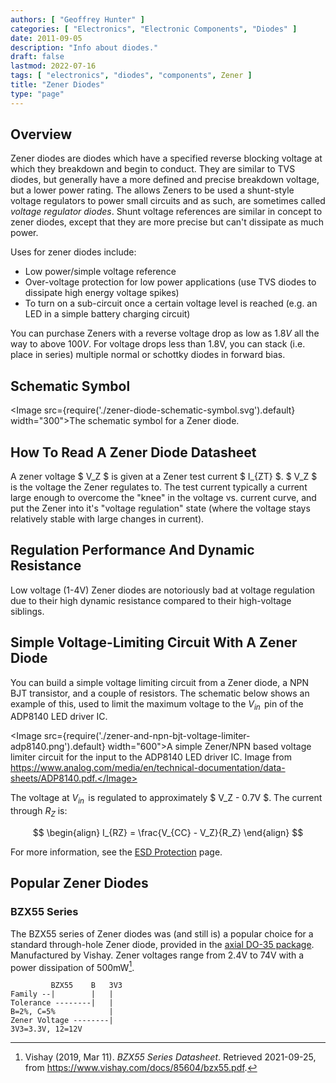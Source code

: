 ```yaml
---
authors: [ "Geoffrey Hunter" ]
categories: [ "Electronics", "Electronic Components", "Diodes" ]
date: 2011-09-05
description: "Info about diodes."
draft: false
lastmod: 2022-07-16
tags: [ "electronics", "diodes", "components", Zener ]
title: "Zener Diodes"
type: "page"
---
```


## Overview

Zener diodes are diodes which have a specified reverse blocking voltage at which they breakdown and begin to conduct. They are similar to TVS diodes, but generally have a more defined and precise breakdown voltage, but a lower power rating. The allows Zeners to be used a shunt-style voltage regulators to power small circuits and as such, are sometimes called _voltage regulator diodes_. Shunt voltage references are similar in concept to zener diodes, except that they are more precise but can't dissipate as much power.

Uses for zener diodes include:

* Low power/simple voltage reference
* Over-voltage protection for low power applications (use TVS diodes to dissipate high energy voltage spikes)
* To turn on a sub-circuit once a certain voltage level is reached (e.g. an LED in a simple battery charging circuit)

You can purchase Zeners with a reverse voltage drop as low as $1.8V$ all the way to above $100V$. For voltage drops less than 1.8V, you can stack (i.e. place in series) multiple normal or schottky diodes in forward bias.

## Schematic Symbol

<Image src={require('./zener-diode-schematic-symbol.svg').default} width="300">The schematic symbol for a Zener diode.</Image>

## How To Read A Zener Diode Datasheet

A zener voltage $ V_Z $ is given at a Zener test current $ I_{ZT} $. $ V_Z $ is the voltage the Zener regulates to. The test current typically a current large enough to overcome the "knee" in the voltage vs. current curve, and put the Zener into it's "voltage regulation" state (where the voltage stays relatively stable with large changes in current).

## Regulation Performance And Dynamic Resistance

Low voltage (1-4V) Zener diodes are notoriously bad at voltage regulation due to their high dynamic resistance compared to their high-voltage siblings.

## Simple Voltage-Limiting Circuit With A Zener Diode

You can build a simple voltage limiting circuit from a Zener diode, a NPN BJT transistor, and a couple of resistors. The schematic below shows an example of this, used to limit the maximum voltage to the $V_{in}\,$ pin of the ADP8140 LED driver IC.

<Image src={require('./zener-and-npn-bjt-voltage-limiter-adp8140.png').default} width="600">A simple Zener/NPN based voltage limiter circuit for the input to the ADP8140 LED driver IC. Image from https://www.analog.com/media/en/technical-documentation/data-sheets/ADP8140.pdf.</Image>

The voltage at $V_{in}\,$ is regulated to approximately $ V_Z - 0.7V $. The current through $R_Z$ is:

$$
\begin{align}
I_{RZ} = \frac{V_{CC} - V_Z}{R_Z}
\end{align}
$$

For more information, see the [ESD Protection](/electronics/circuit-design/esd-protection) page.

## Popular Zener Diodes

### BZX55 Series

The BZX55 series of Zener diodes was (and still is) a popular choice for a standard through-hole Zener diode, provided in the [axial DO-35 package](/pcb-design/component-packages/do-35-component-package/). Manufactured by Vishay. Zener voltages range from 2.4V to 74V with a power dissipation of 500mW[^bib-bzx55-datasheet].

```
         BZX55    B   3V3
Family --|        |   |
Tolerance --------|   |
B=2%, C=5%            |
Zener Voltage --------|
3V3=3.3V, 12=12V
```

[^bib-bzx55-datasheet]:  Vishay (2019, Mar 11). _BZX55 Series Datasheet_. Retrieved 2021-09-25, from https://www.vishay.com/docs/85604/bzx55.pdf.
